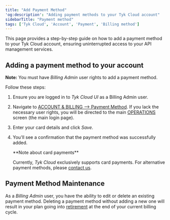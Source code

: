```yaml
---
title: "Add Payment Method"
'og:description': "Adding payment methods to your Tyk Cloud account"
sidebarTitle: "Payment method"
tags: ['Tyk Cloud', 'Account', 'Payment', 'Billing method']
---
```


This page provides a step-by-step guide on how to add a payment method to your Tyk Cloud account, ensuring uninterrupted access to your API management services.

## Adding a payment method to your account

**Note:** You must have *Billing Admin* user rights to add a payment method. 

Follow these steps:

1. Ensure you are logged in to *Tyk Cloud UI* as a Billing Admin user.
2. Navigate to <a href="https://account.cloud-ara.tyk.io/payment-method" className="external-links" target="_blank" rel="noopener">ACCOUNT & BILLING --> Payment Method</a>. If you lack the necessary user rights, you will be directed to the main [OPERATIONS](https://dashboard.cloud-ara.tyk.io/) screen (the main login page).
3. Enter your card details and click *Save*.
4. You'll see a confirmation that the payment method was successfully added.



    <Note>
    **Note about card payments**

    Currently, *Tyk Cloud* exclusively supports card payments. For alternative payment methods, please [contact us](https://tyk.io/contact/).
    </Note>


## Payment Method Maintenance

As a *Billing Admin* user, you have the ability to edit or delete an existing payment method. Deleting a payment method without adding a new one will result in your plan going into [retirement](/5.6/tyk-cloud/account-billing/retirement) at the end of your current billing cycle.

